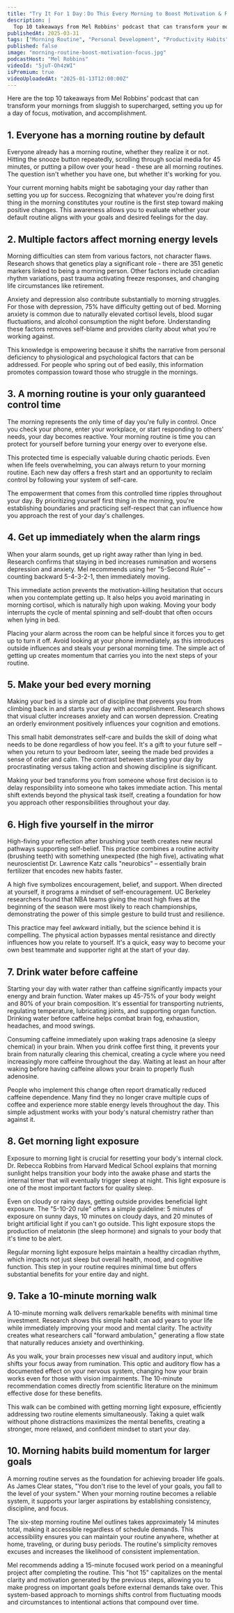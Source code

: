 ```yaml
---
title: "Try It For 1 Day：Do This Every Morning to Boost Motivation & Focus"
description: |
  Top 10 takeaways from Mel Robbins' podcast that can transform your mornings from sluggish to supercharged, setting you up for a day of focus, motivation, and accomplishment.
publishedAt: 2025-03-31
tags: ["Morning Routine", "Personal Development", "Productivity Habits"]
published: false
image: "morning-routine-boost-motivation-focus.jpg"
podcastHost: "Mel Robbins"
videoId: "5juT-Oh4zWI"
isPremium: true
videoUploadedAt: "2025-01-13T12:00:00Z"
---
```



<PodcastSummaryPageLayout frontmatter={frontmatter}>

Here are the top 10 takeaways from Mel Robbins' podcast that can transform your mornings from sluggish to supercharged, setting you up for a day of focus, motivation, and accomplishment.

## 1. Everyone has a morning routine by default

Everyone already has a morning routine, whether they realize it or not. Hitting the snooze button repeatedly, scrolling through social media for 45 minutes, or putting a pillow over your head - these are all morning routines. The question isn't whether you have one, but whether it's working for you.

Your current morning habits might be sabotaging your day rather than setting you up for success. Recognizing that whatever you're doing first thing in the morning constitutes your routine is the first step toward making positive changes. This awareness allows you to evaluate whether your default routine aligns with your goals and desired feelings for the day.

## 2. Multiple factors affect morning energy levels

Morning difficulties can stem from various factors, not character flaws. Research shows that genetics play a significant role - there are 351 genetic markers linked to being a morning person. Other factors include circadian rhythm variations, past trauma activating freeze responses, and changing life circumstances like retirement.

Anxiety and depression also contribute substantially to morning struggles. For those with depression, 75% have difficulty getting out of bed. Morning anxiety is common due to naturally elevated cortisol levels, blood sugar fluctuations, and alcohol consumption the night before. Understanding these factors removes self-blame and provides clarity about what you're working against.

This knowledge is empowering because it shifts the narrative from personal deficiency to physiological and psychological factors that can be addressed. For people who spring out of bed easily, this information promotes compassion toward those who struggle in the mornings.

## 3. A morning routine is your only guaranteed control time

The morning represents the only time of day you're fully in control. Once you check your phone, enter your workplace, or start responding to others' needs, your day becomes reactive. Your morning routine is time you can protect for yourself before turning your energy over to everyone else.

This protected time is especially valuable during chaotic periods. Even when life feels overwhelming, you can always return to your morning routine. Each new day offers a fresh start and an opportunity to reclaim control by following your system of self-care.

The empowerment that comes from this controlled time ripples throughout your day. By prioritizing yourself first thing in the morning, you're establishing boundaries and practicing self-respect that can influence how you approach the rest of your day's challenges.

## 4. Get up immediately when the alarm rings

When your alarm sounds, get up right away rather than lying in bed. Research confirms that staying in bed increases rumination and worsens depression and anxiety. Mel recommends using her "5-Second Rule" – counting backward 5-4-3-2-1, then immediately moving.

This immediate action prevents the motivation-killing hesitation that occurs when you contemplate getting up. It also helps you avoid marinating in morning cortisol, which is naturally high upon waking. Moving your body interrupts the cycle of mental spinning and self-doubt that often occurs when lying in bed.

Placing your alarm across the room can be helpful since it forces you to get up to turn it off. Avoid looking at your phone immediately, as this introduces outside influences and steals your personal morning time. The simple act of getting up creates momentum that carries you into the next steps of your routine.

## 5. Make your bed every morning

Making your bed is a simple act of discipline that prevents you from climbing back in and starts your day with accomplishment. Research shows that visual clutter increases anxiety and can worsen depression. Creating an orderly environment positively influences your cognition and emotions.

This small habit demonstrates self-care and builds the skill of doing what needs to be done regardless of how you feel. It's a gift to your future self – when you return to your bedroom later, seeing the made bed provides a sense of order and calm. The contrast between starting your day by procrastinating versus taking action and showing discipline is significant.

Making your bed transforms you from someone whose first decision is to delay responsibility into someone who takes immediate action. This mental shift extends beyond the physical task itself, creating a foundation for how you approach other responsibilities throughout your day.

## 6. High five yourself in the mirror

High-fiving your reflection after brushing your teeth creates new neural pathways supporting self-belief. This practice combines a routine activity (brushing teeth) with something unexpected (the high five), activating what neuroscientist Dr. Lawrence Katz calls "neurobics" – essentially brain fertilizer that encodes new habits faster.

A high five symbolizes encouragement, belief, and support. When directed at yourself, it programs a mindset of self-encouragement. UC Berkeley researchers found that NBA teams giving the most high fives at the beginning of the season were most likely to reach championships, demonstrating the power of this simple gesture to build trust and resilience.

This practice may feel awkward initially, but the science behind it is compelling. The physical action bypasses mental resistance and directly influences how you relate to yourself. It's a quick, easy way to become your own best teammate and supporter right at the start of your day.

## 7. Drink water before caffeine

Starting your day with water rather than caffeine significantly impacts your energy and brain function. Water makes up 45-75% of your body weight and 80% of your brain composition. It's essential for transporting nutrients, regulating temperature, lubricating joints, and supporting organ function. Drinking water before caffeine helps combat brain fog, exhaustion, headaches, and mood swings.

Consuming caffeine immediately upon waking traps adenosine (a sleepy chemical) in your brain. When you drink coffee first thing, it prevents your brain from naturally clearing this chemical, creating a cycle where you need increasingly more caffeine throughout the day. Waiting at least an hour after waking before having caffeine allows your brain to properly flush adenosine.

People who implement this change often report dramatically reduced caffeine dependence. Many find they no longer crave multiple cups of coffee and experience more stable energy levels throughout the day. This simple adjustment works with your body's natural chemistry rather than against it.

## 8. Get morning light exposure

Exposure to morning light is crucial for resetting your body's internal clock. Dr. Rebecca Robbins from Harvard Medical School explains that morning sunlight helps transition your body into the awake phase and starts the internal timer that will eventually trigger sleep at night. This light exposure is one of the most important factors for quality sleep.

Even on cloudy or rainy days, getting outside provides beneficial light exposure. The "5-10-20 rule" offers a simple guideline: 5 minutes of exposure on sunny days, 10 minutes on cloudy days, and 20 minutes of bright artificial light if you can't go outside. This light exposure stops the production of melatonin (the sleep hormone) and signals to your body that it's time to be alert.

Regular morning light exposure helps maintain a healthy circadian rhythm, which impacts not just sleep but overall health, mood, and cognitive function. This step in your routine requires minimal time but offers substantial benefits for your entire day and night.

## 9. Take a 10-minute morning walk

A 10-minute morning walk delivers remarkable benefits with minimal time investment. Research shows this simple habit can add years to your life while immediately improving your mood and mental clarity. The activity creates what researchers call "forward ambulation," generating a flow state that naturally reduces anxiety and overthinking.

As you walk, your brain processes new visual and auditory input, which shifts your focus away from rumination. This optic and auditory flow has a documented effect on your nervous system, changing how your brain works even for those with vision impairments. The 10-minute recommendation comes directly from scientific literature on the minimum effective dose for these benefits.

This walk can be combined with getting morning light exposure, efficiently addressing two routine elements simultaneously. Taking a quiet walk without phone distractions maximizes the mental benefits, creating a stronger, more relaxed, and confident mindset to start your day.

## 10. Morning habits build momentum for larger goals

A morning routine serves as the foundation for achieving broader life goals. As James Clear states, "You don't rise to the level of your goals, you fall to the level of your system." When your morning routine becomes a reliable system, it supports your larger aspirations by establishing consistency, discipline, and focus.

The six-step morning routine Mel outlines takes approximately 14 minutes total, making it accessible regardless of schedule demands. This accessibility ensures you can maintain your routine anywhere, whether at home, traveling, or during busy periods. The routine's simplicity removes excuses and increases the likelihood of consistent implementation.

Mel recommends adding a 15-minute focused work period on a meaningful project after completing the routine. This "hot 15" capitalizes on the mental clarity and motivation generated by the previous steps, allowing you to make progress on important goals before external demands take over. This system-based approach to mornings shifts control from fluctuating moods and circumstances to intentional actions that compound over time.

</PodcastSummaryPageLayout>
